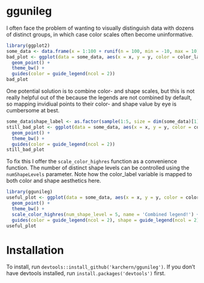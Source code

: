 # ggunileg

I often face the problem of wanting to visually distinguish data with dozens of distinct groups, in which case color scales often become uninformative.

```r
library(ggplot2)
some_data <- data.frame(x = 1:100 + runif(n = 100, min = -10, max = 10), y = 1:100 + runif(n = 100, min = -10, max = 10), color_label = sample(letters[1:20], size = 100, replace = T))
bad_plot <- ggplot(data = some_data, aes(x = x, y = y, color = color_label)) +
  geom_point() +
  theme_bw() +
  guides(color = guide_legend(ncol = 2))
bad_plot
```

One potential solution is to combine color- and shape scales, but this is not really helpful out of the because the legends are not combined by default, so mapping invidiual points to their color- and shape value by eye is cumbersome at best.

```r
some_data$shape_label <- as.factor(sample(1:5, size = dim(some_data)[1], replace = TRUE))
still_bad_plot <- ggplot(data = some_data, aes(x = x, y = y, color = color_label, shape = shape_label)) +
  geom_point() +
  theme_bw() +
  guides(color = guide_legend(ncol = 2))
still_bad_plot
```

To fix this I offer the `scale_color_highres` function as a convenience function. The number of distinct shape levels can be controlled using the `numShapeLevels` parameter. Note how the color_label variable is mapped to both color and shape aesthetics here.

```r
library(ggunileg)
useful_plot <- ggplot(data = some_data, aes(x = x, y = y, color = color_label, shape = color_label)) +
  geom_point() +
  theme_bw() +
  scale_color_highres(num_shape_level = 5, name = 'Combined legend!') +
  guides(color = guide_legend(ncol = 2), shape = guide_legend(ncol = 2))
useful_plot
```

# Installation 

To install, run `devtools::install_github('karchern/ggunileg')`. If you don't have devtools installed, run `install.packages('devtools')` first.

